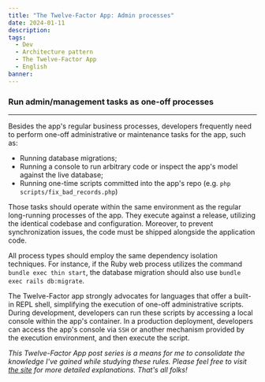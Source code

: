 ```yaml
---
title: "The Twelve-Factor App: Admin processes"
date: 2024-01-11
description:
tags:
  - Dev
  - Architecture pattern
  - The Twelve-Factor App
  - English
banner:
---
```


### Run admin/management tasks as one-off processes

---

Besides the app's regular business processes, developers frequently need to
perform one-off administrative or maintenance tasks for the app, such as:

- Running database migrations;
- Running a console to run arbitrary code or inspect the app's model against the
live database;
- Running one-time scripts committed into the app's repo
(e.g. `php scripts/fix_bad_records.php`)

Those tasks should operate within the same environment as the regular
long-running processes of the app. They execute against a release, utilizing the
identical codebase and configuration. Moreover, to prevent synchronization
issues, the code must be shipped alongside the application code.

All process types should employ the same dependency isolation techniques. For
instance, if the Ruby web process utilizes the command `bundle exec thin start`,
the database migration should also use `bundle exec rails db:migrate`.

The Twelve-Factor app strongly advocates for languages that offer a built-in
REPL shell, simplifying the execution of one-off administrative scripts. During
development, developers can run these scripts by accessing a local console
within the app's container. In a production deployment, developers can access
the app's console via `SSH` or another mechanism provided by the execution
environment, and then execute the script.

_This Twelve-Factor App post series is a means for me to consolidate
the knowledge I've gained while studying these rules. Please feel free to visit 
[the site](https://12factor.net/) for more detailed explanations.
That's all folks!_